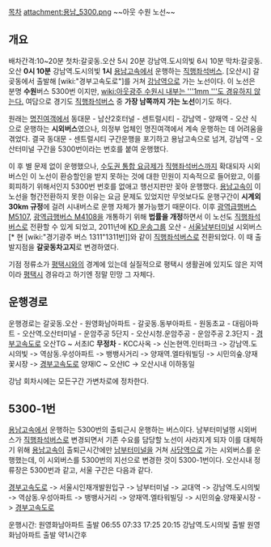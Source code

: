 [[목차]]
attachment:용남_5300.png 
~~아웃 수원 노선~~
== 개요 ==
배차간격:10~20분
첫차:갈곶동.오산 5시 20분 강남역.도시의빛 6시 10분
막차:갈곶동.오산 '''0시 10분''' 강남역.도시의빛 '''1시'''
[[용남고속]]에서 운행하는 [[직행좌석버스]]. [오산시] 갈곶동에서 출발해 [wiki:"경부고속도로"]를 거쳐 [[강남역]]으로 가는 노선이다. 이 노선은 분명 '''수원'''버스 5300번 이지만, [[wiki:아웃광주 수원시 내부는 '''1mm '''도 경유하지 않는다.]] 여담으로 경기도 [[직행좌석버스]] 중 '''가장 남쪽까지 가는 노선'''이기도 하다.

원래는 [[명진여객]]에서 동대문 - 남산2호터널 - 센트럴시티 - 강남역 - 양재역 - 오산 식으로 운행하는 '''시외버스'''였으나, 의정부 업체인 명진여객에서 계속 운행하는 데 어려움을 겪었다. 결국 동대문 - 센트럴시티 구간운행을 포기하고 용남고속으로 넘겨, 강남역 - 오산터미널 구간을 5300번이라는 번호를 붙여 운행했다. 

이 후 별 문제 없이 운행했으나, [[수도권 통합 요금]]제가 [[직행좌석버스]]까지 확대되자 시외버스인 이 노선이 환승할인을 받지 못하는 것에 대한 민원이 지속적으로 들어왔고, 이를 회피하기 위해서인지 5300번 번호를 없애고 행선지판만 꽂아 운행했다. [[용남고속]]이 이 노선을 형간전환하지 못한 이유는 요금 문제도 있었지만 무엇보다도 운행구간이 '''시계외 30km 규정'''에 걸려 시내버스로 운행 자체가 불가능했기 때문이다. 이후 [[광역급행버스 M5107]], [[광역급행버스 M4108]]을 개통하기 위해 '''법률을 개정'''하면서 이 노선도 [[직행좌석버스]]로 전환할 수 있게 되었고, 2011년에 [[KD 운송그룹]] 오산 - [[서울남부터미널]] 시외버스[* 현 [wiki:"경기광주 버스 1311"1311번]]와 같이 [[직행좌석버스]]로 전환되었다. 이 때 출발지점을 '''갈곶동차고지'''로 변경하였다.

기점 정류소가 [[평택시]]와의 경계에 있는데 실질적으로 평택시 생활권에 있지도 않은 지역이라 [[평택시]] 경유라고 하기엔 정말 민망 그 자체다.
== 운행경로 ==
운행경로는 갈곶동.오산 - 원영화남아파트 - 갈곶동.동부아파트 - 원동초교 - 대림아파트 - 오산역.오산터미널 - 운암주공 5단지 - 오산시청.운암주공 - 운암주공 2.3단지 - [[경부고속도로]] 오산TG ~ 서초IC '''무정차''' - KCC사옥 -> 신논현역.인터파크 -> 강남역.도시의빛 -> 역삼동.우성아파트 -> 뱅뱅사거리 -> 양재역.엘타워빌딩 -> 시민의숲.양재꽃시장 -> [[경부고속도로]] 양재IC ~ 오산IC -> 오산시내 이하동일

강남 회차시에는 모든구간 가변차로에 정차한다.

== 5300-1번 ==
[[용남고속]]에서 운행하는 5300번의 출퇴근시 운행하는 버스이다. 남부터미널행 시외버스가 [[직행좌석버스]]로 변경되면서 기존 수요를 담당할 노선이 사라지게 되자 이를 대체하기 위해 [[용남고속]]이 출퇴근시간에만 [[남부터미널]]을 거쳐 [[사당역]]으로 가는 시외버스를 운행했는데, 이 시외버스를 5300번의 지선으로 변경한 것이 5300-1번이다. 오산시내 정류장은 5300번과 같고, 서울 구간은 다음과 같다.

[[경부고속도로]] -> 서울시인재개발원입구 -> 남부터미널 -> 교대역 -> 강남역.도시의빛 -> 역삼동.우성아파트 -> 뱅뱅사거리 -> 양재역.엘타워빌딩 -> 시민의숲.양재꽃시장 -> [[경부고속도로]]

운행시간: 원영화남아파트 출발 06:55 07:33 17:25 20:15 강남역.도시의빛 출발 원영화남아파트 출발 약1시간후 

